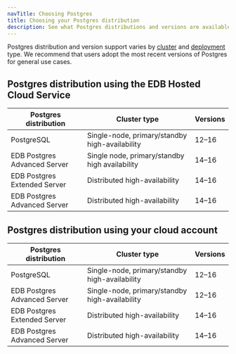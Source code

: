```yaml
---
navTitle: Choosing Postgres
title: Choosing your Postgres distribution
description: See what Postgres distributions and versions are available based on your deployment and availability choices.
---
```


Postgres distribution and version support varies by [cluster](/edb-postgres-ai/cloud-service/references/supported_cluster_types/) and [deployment](choosing_your_deployment/) type.
We recommend that users adopt the most recent versions of Postgres for general use cases.

## Postgres distribution using the EDB Hosted Cloud Service

| Postgres distribution        | Cluster type                                   | Versions |
| ---------------------------- | ---------------------------------------------- | -------- |
| PostgreSQL                   | Single-node, primary/standby high-availability | 12–16    |
| EDB Postgres Advanced Server | Single node, primary/standby high availability | 14–16    |
| EDB Postgres Extended Server | Distributed high-availability                  | 14–16    |
| EDB Postgres Advanced Server | Distributed high-availability                  | 14–16    |

## Postgres distribution using your cloud account

| Postgres distribution        | Cluster type                                   | Versions |
| ---------------------------- | ---------------------------------------------- | -------- |
| PostgreSQL                   | Single-node, primary/standby high-availability | 12–16    |
| EDB Postgres Advanced Server | Single-node, primary/standby high-availability | 12–16    |
| EDB Postgres Extended Server | Distributed high-availability                  | 14–16    |
| EDB Postgres Advanced Server | Distributed high-availability                  | 14–16    |
